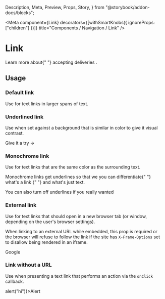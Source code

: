   Description,
  Meta,
  Preview,
  Props,
  Story,
} from "@storybook/addon-docs/blocks";

<Meta
  component={Link}
  decorators={[withSmartKnobs({ ignoreProps: ["children"] })]}
  title="Components / Navigation / Link"
/>

# Link

<Description of={Link} />

<Preview withToolbar>
  <Story name="Example">
    <p>
      Learn more about{" "}
      <Link url="https://help.envoy.com/how-can-i-use-envoy-for-deliveries/">
        accepting deliveries
      </Link>
      .
    </p>
  </Story>
</Preview>

<Props of={Link} />

## Usage

### Default link

Use for text links in larger spans of text.

### Underlined link

Use when set against a background that is similar in color to give it visual contrast.

<Preview>
  <Story name="Underlined">
    <Link underlined url="https://dashboard.envoy.com/deliveries">
      Give it a try →
    </Link>
  </Story>
</Preview>

### Monochrome link

Use for text links that are the same color as the surrounding text.

<Preview>
  <Story name="Monochrome">
    <div>
      <p>
        Monochrome links get underlines so that we you can differentiate{" "}
        <Link monochrome url="https://dashboard.envoy.com/deliveries">
          what's a link
        </Link>{" "}
        and what's just text.
      </p>
      <Link
        monochrome
        underlined={false}
        url="https://dashboard.envoy.com/deliveries"
      >
        You can also turn off underlines if you really wanted
      </Link>
    </div>
  </Story>
</Preview>

### External link

Use for text links that should open in a new browser tab (or window, depending on the
user's browser settings).

When linking to an external URL while embedded, this prop is required or the browser will
refuse to follow the link if the site has `X-Frame-Options` set to disallow being rendered
in an iframe.

<Preview>
  <Story name="External">
    <Link external url="https://www.google.com">
      Google
    </Link>
  </Story>
</Preview>

### Link without a URL

Use when presenting a text link that performs an action via the `onClick` callback.

<Preview>
  <Story name="No URL">
    <Link onClick={() => alert("hi")}>Alert</Link>
  </Story>
</Preview>

